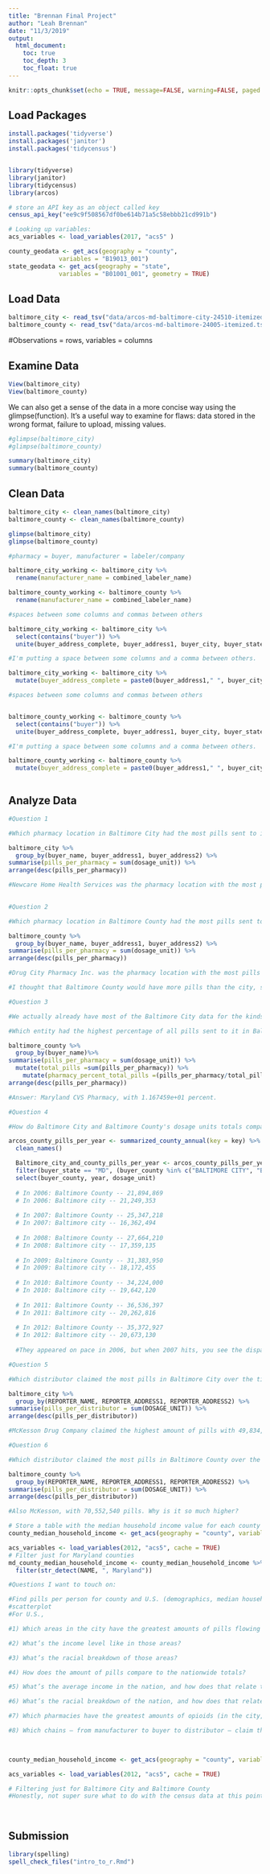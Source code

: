 ```yaml
---
title: "Brennan Final Project"
author: "Leah Brennan"
date: "11/3/2019"
output: 
  html_document:
    toc: true
    toc_depth: 3
    toc_float: true
---
```


```r
knitr::opts_chunk$set(echo = TRUE, message=FALSE, warning=FALSE, paged.print=TRUE)
```

## Load Packages

```r

install.packages('tidyverse')
install.packages('janitor')
install.packages('tidycensus')


library(tidyverse)
library(janitor)
library(tidycensus)
library(arcos)

# store an API key as an object called key
census_api_key("ee9c9f508567df0be614b71a5c58ebbb21cd991b")

# Looking up variables:
acs_variables <- load_variables(2017, "acs5" )

county_geodata <- get_acs(geography = "county",
              variables = "B19013_001")
state_geodata <- get_acs(geography = "state",
              variables = "B01001_001", geometry = TRUE)

```

## Load Data


```r

baltimore_city <- read_tsv("data/arcos-md-baltimore-city-24510-itemized.tsv")
baltimore_county <- read_tsv("data/arcos-md-baltimore-24005-itemized.tsv")


```

#Observations = rows, variables = columns

## Examine Data


```r

View(baltimore_city)
View(baltimore_county)

```

We can also get a sense of the data in a more concise way using the glimpse(function). It's a useful way to examine for flaws: data stored in the wrong format, failure to upload, missing values.

```r

#glimpse(baltimore_city)
#glimpse(baltimore_county)

```


```r

summary(baltimore_city) 
summary(baltimore_county)

```

## Clean Data

```r

baltimore_city <- clean_names(baltimore_city)
baltimore_county <- clean_names(baltimore_county)

glimpse(baltimore_city)
glimpse(baltimore_county)

#pharmacy = buyer, manufacturer = labeler/company

baltimore_city_working <- baltimore_city %>%
  rename(manufacturer_name = combined_labeler_name)

baltimore_county_working <- baltimore_county %>%
  rename(manufacturer_name = combined_labeler_name)

#spaces between some columns and commas between others

baltimore_city_working <- baltimore_city %>%
  select(contains("buyer")) %>%
  unite(buyer_address_complete, buyer_address1, buyer_city, buyer_state, buyer_zip, remove = 'F', sep=" ") 

#I'm putting a space between some columns and a comma between others. 

baltimore_city_working <- baltimore_city %>%
  mutate(buyer_address_complete = paste0(buyer_address1," ", buyer_city, ", ", buyer_state, " ", buyer_zip)) 

#spaces between some columns and commas between others


baltimore_county_working <- baltimore_county %>%
  select(contains("buyer")) %>%
  unite(buyer_address_complete, buyer_address1, buyer_city, buyer_state, buyer_zip, remove = 'F', sep=" ") 

#I'm putting a space between some columns and a comma between others. 

baltimore_county_working <- baltimore_county %>%
  mutate(buyer_address_complete = paste0(buyer_address1," ", buyer_city, ", ", buyer_state, " ", buyer_zip))    



```

## Analyze Data

```r

#Question 1

#Which pharmacy location in Baltimore City had the most pills sent to it? How many did it have? 

baltimore_city %>%
  group_by(buyer_name, buyer_address1, buyer_address2) %>%
summarise(pills_per_pharmacy = sum(dosage_unit)) %>%
arrange(desc(pills_per_pharmacy))

#Newcare Home Health Services was the pharmacy location with the most pills sent to it. 6133600 pills. We know this from a previous assignment, but I reran it here to compare with Baltimore County's data.
  

```

```r

#Question 2

#Which pharmacy location in Baltimore County had the most pills sent to it? How many pills did it have?

baltimore_county %>%
  group_by(buyer_name, buyer_address1, buyer_address2) %>%
summarise(pills_per_pharmacy = sum(dosage_unit)) %>%
arrange(desc(pills_per_pharmacy))

#Drug City Pharmacy Inc. was the pharmacy location with the most pills sent to it. 16391690 pills. 

#I thought that Baltimore County would have more pills than the city, so right now, my ideas are on track.


```

```r

#Question 3

#We actually already have most of the Baltimore City data for the kinds of questions I'm interested in at this point, so I'm going to run some questions on Baltimore County data to compare.

#Which entity had the highest percentage of all pills sent to it in Baltimore County durng the 6-year time frame of ARCOS data?

baltimore_county %>%
  group_by(buyer_name)%>%
summarise(pills_per_pharmacy = sum(dosage_unit)) %>%
  mutate(total_pills =sum(pills_per_pharmacy)) %>%
    mutate(pharmacy_percent_total_pills =(pills_per_pharmacy/total_pills)*100,2)%>%
arrange(desc(pills_per_pharmacy))

#Answer: Maryland CVS Pharmacy, with 1.167459e+01 percent.

```
```r

#Question 4

#How do Baltimore City and Baltimore County's dosage units totals compare across the whole time frame?

arcos_county_pills_per_year <- summarized_county_annual(key = key) %>%
  clean_names()

  Baltimore_city_and_county_pills_per_year <- arcos_county_pills_per_year %>%
  filter(buyer_state == "MD", (buyer_county %in% c("BALTIMORE CITY", "BALTIMORE"))) %>%
  select(buyer_county, year, dosage_unit)
  
  # In 2006: Baltimore County -- 21,894,869
  # In 2006: Baltimore city -- 21,249,353
  
  # In 2007: Baltimore County -- 25,347,218
  # In 2007: Baltimore city -- 16,362,494
  
  # In 2008: Baltimore County -- 27,664,210
  # In 2008: Baltimore city -- 17,359,135
  
  # In 2009: Baltimore County -- 31,383,950
  # In 2009: Baltimore city -- 18,172,455
  
  # In 2010: Baltimore County -- 34,224,000
  # In 2010: Baltimore city -- 19,642,120
  
  # In 2011: Baltimore County -- 36,536,397
  # In 2011: Baltimore city -- 20,262,816
    
  # In 2012: Baltimore County -- 35,372,927
  # In 2012: Baltimore city -- 20,673,130
  
  #They appeared on pace in 2006, but when 2007 hits, you see the disparity start, and continue through 2012, with Baltimore City seeing significantly fewer pill totals than the county. Why is that?


```

```r

#Question 5

#Which distributor claimed the most pills in Baltimore City over the time span? How many did it have? 

baltimore_city %>%
  group_by(REPORTER_NAME, REPORTER_ADDRESS1, REPORTER_ADDRESS2) %>%
summarise(pills_per_distributor = sum(DOSAGE_UNIT)) %>%
arrange(desc(pills_per_distributor))

#McKesson Drug Company claimed the highest amount of pills with 49,834,830.

```

```r

#Question 6

#Which distributor claimed the most pills in Baltimore County over the time span? How many did it have? 

baltimore_county %>%
  group_by(REPORTER_NAME, REPORTER_ADDRESS1, REPORTER_ADDRESS2) %>%
summarise(pills_per_distributor = sum(DOSAGE_UNIT)) %>%
arrange(desc(pills_per_distributor))

#Also McKesson, with 70,552,540 pills. Why is it so much higher?
```

```r
# Store a table with the median household income value for each county using the get_acs() function.
county_median_household_income <- get_acs(geography = "county", variables = c("B19013_001"), survey="acs5", year = 2012)

acs_variables <- load_variables(2012, "acs5", cache = TRUE)
# Filter just for Maryland counties
md_county_median_household_income <- county_median_household_income %>%
  filter(str_detect(NAME, ", Maryland"))

```

```r

#Questions I want to touch on:

#Find pills per person for county and U.S. (demographics, median household)
#scatterplot
#For U.S., 

#1) Which areas in the city have the greatest amounts of pills flowing through? The least?

#2) What’s the income level like in those areas?

#3) What’s the racial breakdown of those areas?

#4) How does the amount of pills compare to the nationwide totals?

#5) What’s the average income in the nation, and how does that relate to the influx of opioids?

#6) What’s the racial breakdown of the nation, and how does that relate to the influx of opioids?

#7) Which pharmacies have the greatest amounts of opioids (in the city, and nationally)? (Repeat for highs/lows for distributors and manufacturers)

#8) Which chains — from manufacturer to buyer to distributor — claim the most opioids locally? How does this compare nationally?

 

county_median_household_income <- get_acs(geography = "county", variables = c("B19013_001"), survey="acs5", year = 2012)

acs_variables <- load_variables(2012, "acs5", cache = TRUE)

# Filtering just for Baltimore City and Baltimore County
#Honestly, not super sure what to do with the census data at this point.

 

```


## Submission


```r
library(spelling)
spell_check_files("intro_to_r.Rmd")
```
